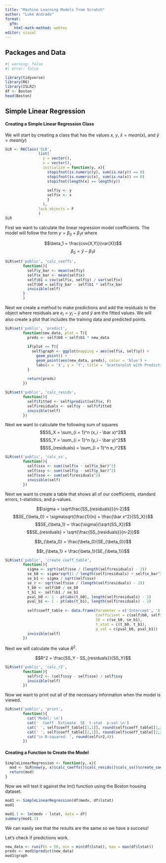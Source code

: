```yaml
---
title: "Machine Learning Models from Scratch"
author: "Luke Andrade"
format:
  gfm:
    html-math-method: webtex
editor: visual
---
```


## Packages and Data

```r
#| warning: false
#| error: false

library(tidyverse)
library(R6)
library(ISLR2)
df <- Boston
head(Boston)
```

## Simple Linear Regression

#### Creating a Simple Linear Regression Class

We will start by creating a class that has the values $x$, $y$, $\bar{x} = mean(x)$, and $\bar{y} = mean(y)$

```r
SLR <- R6Class('SLR',
               list(
                 y = vector(),
                 x = vector(),
                 initialize = function(y, x){
                   stopifnot(is.numeric(y), sum(is.na(y)) == 0)
                   stopifnot(is.numeric(x), sum(is.na(x)) == 0)
                   stopifnot(length(x) == length(y))
                                
                   self$y <- y
                   self$x <- x
                   }
                 ),
               lock_objects = F
               )
SLR
```

First we want to calculate the linear regression model coefficients. The model will follow the form $y = \beta_0 + \beta_1 x$ where

$$\beta_1 = \frac{cov(X,Y)}{var(X)}$$ $$\beta_0 = \bar{y} - \beta_1 \bar{x}$$

```r
SLR$set('public', 'calc_coeffs',
        function(){
          self$y_bar <- mean(self$y)
          self$x_bar <- mean(self$x)
          self$b1 = cov(self$x, self$y) / var(self$x)
          self$b0 = self$y_bar - self$b1 * self$x_bar
          invisible(self)
        }
        )
```

Next we create a method to make predictions and add the residuals to the object where residuals are $e_i = y_i - \hat{y}$ and $\hat{y}$ are the fitted values. We will also create a plot that includes the training data and predicted points.

```r
SLR$set('public', 'predict',
        function(new_data, plot = T){
          preds <- self$b0 + self$b1 * new_data
          
          if(plot == T){
            self$graph <- ggplot(mapping = aes(self$x, self$y)) +
              geom_point() +
              geom_point(aes(new_data, preds), color = 'blue') +
              labs(x = 'X', y = 'Y', title = 'Scatterplot with Predictions (blue)')
          }
          
          return(preds)
        })

SLR$set('public', 'calc_resids',
        function(){
          self$fitted <- self$predict(self$x, F)
          self$residuals <- self$y - self$fitted
          invisible(self)
        })
```

Next we want to calculate the following sum of squares $$SS_X = \sum_{i = 1}^n (x_i - \bar x)^2$$ $$SS_Y = \sum_{i = 1}^n (y_i - \bar y)^2$$ $$SS_{residuals} = \sum_{i = 1}^n e_i^2$$

```r
SLR$set('public', 'calc_ss',
        function(){
          self$ssx <- sum((self$x - self$x_bar)^2)
          self$ssy <- sum((self$y - self$y_bar)^2)
          self$sse <- sum(self$residuals^2)
          invisible(self)
        })
```

Next we want to create a table that shows all of our coefficients, standard errors, t-statistics, and p-values.

$$\sigma = \sqrt\frac{SS_{residuals}}{n-2}$$ $$SE_{\beta_0} = \sigma\sqrt{\frac{1}{n} + \frac{\bar x^2}{SS_X}}$$ $$SE_{\beta_1} = \frac{\sigma}{\sqrt{SS_X}}$$ $$SE_{residuals} = \sqrt{\frac{SS_{residuals}}{n-2}}$$

$$t_{\beta_0} = \frac{\beta_0}{SE_{\beta_0}}$$

$$t_{\beta_1} = \frac{\beta_1}{SE_{\beta_1}}$$

```r
SLR$set('public', 'create_coeff_table',
        function(){
          sigma <- sqrt(self$sse / (length(self$residuals) - 2))
          se_b0 <- sigma*sqrt(1 / length(self$residuals) + self$x_bar^2 / self$ssx)
          se_b1 <- sigma / sqrt(self$ssx)
          se_r <- sqrt(self$sse / (length(self$residuals) - 2))
          t_b0 <- self$b0 / se_b0
          t_b1 <- self$b1 / se_b1
          pval_b0 <- 1 - pt(abs(t_b0), length(self$residuals) - 2)
          pval_b1 <- 1 - pt(abs(t_b1), length(self$residuals) - 2)
          
          self$coeff_table <- data.frame(Parameter = c('Intercept', 'X Variable'),
                                         Coefficient = c(self$b0, self$b1),
                                         SE = c(se_b0, se_b1),
                                         t_stat = c(t_b0, t_b1),
                                         p_val = c(pval_b0, pval_b1))
          invisible(self)
        })
```

Next we will calculate the value $R^2$.

$$R^2 = \frac{SS_Y - SS_{residuals}}{SS_Y}$$

```r
SLR$set('public', 'calc_r2',
        function(){
          self$r2 <- (self$ssy - self$sse) / self$ssy
          invisible(self)
        })
```

Now we want to print out all of the necessary information when the model is viewed.

```r
SLR$set('public', 'print',
        function(){
          cat('Model: \n')
          cat('  Coeff  Estimate  SE  t-stat  p-val \n')
          cat(' ', self$coeff_table[[1,1]], round(self$coeff_table[[1,2]],3), round(self$coeff_table[[1,3]],3), round(self$coeff_table[[1,4]],3), round(self$coeff_table[[1,5]],3), '\n')
          cat(' ', self$coeff_table[[2,1]], round(self$coeff_table[[2,2]],3), round(self$coeff_table[[2,3]],3), round(self$coeff_table[[2,4]],3), round(self$coeff_table[[2,5]],3), '\n')
          cat('\n R-squared: ', round(self$r2,4))
        })
```

#### Creating a Function to Create the Model

```r
SimpleLinearRegression <- function(y, x){
  mod <- SLR$new(y, x)$calc_coeffs()$calc_resids()$calc_ss()$create_coeff_table()$calc_r2()
  return(mod)
}
```

Now we will test it against the lm() function using the Boston housing dataset.

```r
mod1 <- SimpleLinearRegression(df$medv, df$lstat)
mod1
```

```r
mod1.1 <- lm(medv ~ lstat, data = df)
summary(mod1.1)
```

We can easily see that the results are the same so we have a success!

Let's check if predictions work.

```r
new_data <- runif(n = 50, min = min(df$lstat), max = max(df$lstat))
preds <- mod1$predict(new_data)
mod1$graph
```
